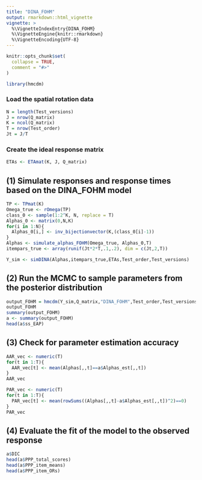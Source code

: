 ```yaml
---
title: "DINA_FOHM"
output: rmarkdown::html_vignette
vignette: >
  %\VignetteIndexEntry{DINA_FOHM}
  %\VignetteEngine{knitr::rmarkdown}
  %\VignetteEncoding{UTF-8}
---
```


```r
knitr::opts_chunk$set(
  collapse = TRUE,
  comment = "#>"
)
```

```r
library(hmcdm)
```

### Load the spatial rotation data

```r
N = length(Test_versions)
J = nrow(Q_matrix)
K = ncol(Q_matrix)
T = nrow(Test_order)
Jt = J/T
```

### Create the ideal response matrix

```r
ETAs <- ETAmat(K, J, Q_matrix)
```


## (1) Simulate responses and response times based on the DINA_FOHM model

```r
TP <- TPmat(K)
Omega_true <- rOmega(TP)
class_0 <- sample(1:2^K, N, replace = T)
Alphas_0 <- matrix(0,N,K)
for(i in 1:N){
  Alphas_0[i,] <- inv_bijectionvector(K,(class_0[i]-1))
}
Alphas <- simulate_alphas_FOHM(Omega_true, Alphas_0,T)
itempars_true <- array(runif(Jt*2*T,.1,.2), dim = c(Jt,2,T))

Y_sim <- simDINA(Alphas,itempars_true,ETAs,Test_order,Test_versions)
```


## (2) Run the MCMC to sample parameters from the posterior distribution

```r
output_FOHM = hmcdm(Y_sim,Q_matrix,"DINA_FOHM",Test_order,Test_versions,1000,500)
output_FOHM
summary(output_FOHM)
a <- summary(output_FOHM)
head(a$ss_EAP)
```

## (3) Check for parameter estimation accuracy

```r
AAR_vec <- numeric(T)
for(t in 1:T){
  AAR_vec[t] <- mean(Alphas[,,t]==a$Alphas_est[,,t])
}
AAR_vec

PAR_vec <- numeric(T)
for(t in 1:T){
  PAR_vec[t] <- mean(rowSums((Alphas[,,t]-a$Alphas_est[,,t])^2)==0)
}
PAR_vec
```


## (4) Evaluate the fit of the model to the observed response

```r
a$DIC
head(a$PPP_total_scores)
head(a$PPP_item_means)
head(a$PPP_item_ORs)

```



